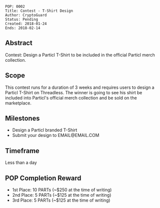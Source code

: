 <pre>
POP: 0002
Title: Contest - T-Shirt Design 
Author: CryptoGuard
Status: Pending
Created: 2018-01-24
Ends: 2018-02-14
</pre>

==Abstract==
Contest: Design a Particl T-Shirt to be included in the official Particl merch collection. 

==Scope==
This contest runs for a duration of 3 weeks and requires users to design a Particl T-Shirt on Threadless. The winner is going to see his shirt be included into Particl's official merch collection and be sold on the marketplace.

==Milestones==
* Design a Particl branded T-Shirt
* Submit your design to EMAIL@EMAIL.COM

==Timeframe==
Less than a day

==POP Completion Reward==
* 1st Place: 10 PARTs (~$250 at the time of writing)
* 2nd Place: 5 PARTs (~$125 at the time of writing)
* 3rd Place: 5 PARTs (~$125 at the time of writing)
